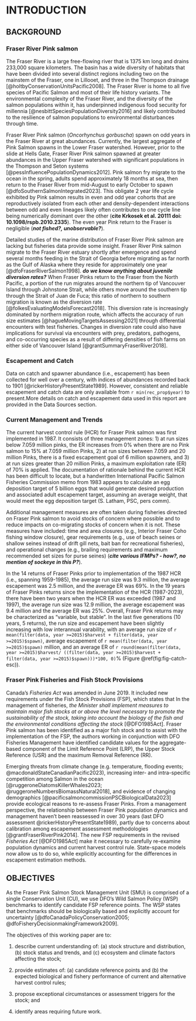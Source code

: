 # INTRODUCTION 

## BACKGROUND  

### Fraser River Pink salmon  

The Fraser River is a large free-flowing river that is 1375 km long and drains 233,000 square kilometers. 
The basin has a wide diversity of habitats that have been divided into several distinct regions including two on the mainstem of the Fraser, one in Lillooet, and three in the Thompson drainage [@holtbyConservationUnitsPacific2008]. 
The Fraser River is home to all five species of Pacific Salmon and most of their life history variants. The environmental complexity of the Fraser River, and the diversity of the salmon populations within it, has underpinned indigenous food security for millennia [@nesbittSpeciesPopulationDiversity2016] and likely contributed to the resilience of salmon populations to environmental disturbances through time. 


Fraser River Pink salmon (*Oncorhynchus gorbuscha*) spawn on odd years in the Fraser River at great abundances. 
Currently, the largest aggregate of Pink Salmon spawns in the Lower Fraser watershed.
However, prior to the slide at Hells Gate, Fraser River Pink salmon spawned at greater abundances in the Upper Fraser watershed with significant populations in the Thompson and Seton systems [@pessInfluencePopulationDynamics2012]. 
Pink salmon fry migrate to the ocean in the spring, adults spend approximately 18 months at sea, then return to the Fraser River from mid-August to early October to spawn [@dfoSouthernSalmonIntegrated2023]. 
This obligate 2 year life cycle exhibited by Pink salmon results in even and odd year cohorts that are reproductively isolated from each other and density-dependent interactions between odd and even lineages likely often contributes to one cycle line being numerically dominant over the other (**cite Krkosek et al. 20111 doi: 10.1098/rspb.2010.2335**). The even year Pink return to the Fraser is negligible (***not fished?, unobservable?***).    


Detailed studies of the marine distribution of Fraser River Pink salmon are lacking but fisheries data provide some insight. 
Fraser River Pink salmon migrate to the Fraser River estuary shortly after emergence and spend several months feeding in the Strait of Georgia before migrating as far north as the Gulf of Alaska where they reside for approximately one year [@dfoFraserRiverSalmon1998]. 
***do we know anything about juvenile diversion rates?***
When Fraser Pinks return to the Fraser from the North Pacific, a portion of the run migrates around the northern tip of Vancouver Island through Johnstone Strait, while others move around the southern tip through the Strait of Juan de Fuca; this ratio of northern to southern migration is known as the diversion rate [@folkesEvaluatingModelsForecast2018]. 
This diversion rate is increasingly dominated by northern migration route, which affects the accuracy of run size estimates [@hagueMovingTargetsAssessing2021] through differential encounters with test fisheries. 
Changes in diversion rate could also have implications for survival via encounters with prey, predators, pathogens, and co-occurring species as a result of differing densities of fish farms on either side of Vancouver Island [@grantSummaryFraserRiver2018]. 


### Escapement and Catch  

Data on catch and spawner abundance (i.e., escapement) has been collected for well over a century, with indices of abundances recorded back to 1901 [@rickerHistoryPresentState1989]. However, consistent and reliable escapement and catch data are only available from `r min(rec_prop$year)` to present.More details on catch and escapement data used in this report are provided in the Data Sources section.  

### Current Management and Trends  

The current harvest control rule (HCR) for Fraser Pink salmon was first implemented in 1987. 
It consists of three management zones: 1) at run sizes below 7.059 million pinks, the ER increases from 0% when there are no Pink salmon to 15% at 7.059 million Pinks, 2) at run sizes between 7.059 and 20 million Pinks, there is a fixed escapement goal of 6 million spawners, and 3) at run sizes greater than 20 million Pinks, a maximum exploitation rate (ER) of 70% is applied. 
The documentation of rationale behind the current HCR has been difficult to locate, but a handwritten International Pacific Salmon Fisheries Commission memo from 1983 appears to calculate an egg deposition target of 5 billion eggs that would generate desired production and associated adult escapement target, assuming an average weight, that would meet the egg deposition target (S. Latham, PSC, pers comm).  

Additional management measures are often taken during fisheries directed on Fraser Pink salmon to avoid stocks of concern where possible and to reduce impacts on co-migrating stocks of concern when it is not.
These measures have included: time and area closures (e.g., Interior Fraser Coho fishing window closure), gear requirements (e.g., use of beach seines or shallow seines instead of drift gill nets, bait ban for recreational fisheries), and operational changes (e.g., brailing requirements and maximum recommended set sizes for purse seines) (***cite various IFMPs? - how?, no mention of sockeye in this P?***). 

In the 14 returns of Fraser Pinks prior to implementation of the 1987 HCR (i.e., spanning 1959-1985), the average run size was 9.3 million, the average escapement was 2.5 million, and the average ER was 69%. 
In the 19 years of Fraser Pinks returns since the implementation of the HCR (1987-2023), there have been two years when the HCR ER was exceeded (1987 and 1997), the average run size was 12.9 million, the average escapement was 9.4 million and the average ER was 25%. 
Overall, Fraser Pink returns may be characterized as “variable, but stable”. 
In the last five generations (10 years, 5 returns), the run size and escapement have been slightly increasing with low interannual varability, with an average run size of `r mean(filter(data, year >=2015)$harvest + filter(data, year >=2015)$spawn)`, average escapement of `r mean(filter(data, year >=2015)$spawn)` million, and an average ER of `r round(mean(filter(data, year >=2015)$harvest/ ((filter(data, year >=2015)$harvest + filter(data, year >=2015)$spawn)))*100, 0)`% (Figure \@ref(fig:fig-catch-esc)).  

### Fraser Pink Fisheries and Fish Stock Provisions  

Canada’s *Fisheries Act* was amended in June 2019. 
It included new requirements under the  Fish Stock Provisions (FSP), which states that In the management of fisheries, *the Minister shall implement measures to maintain major fish stocks at or above the level necessary to promote the sustainability of the stock, taking into account the biology of the fish and the environmental conditions affecting the stock* [@DFO1985Act]. 
Fraser Pink salmon has been identified as a major fish stock and to assist with the implementation of the FSP, the authors working in conjunction with DFO Fisheries Management have identified candidate values for the aggregate-based component of the Limit Reference Point (LRP), the Upper Stock Reference (USR) and the maximum Removal Reference (RR). 

Emerging threats from climate change (e.g. temperature, flooding events; @macdonaldStateCanadianPacific2023), increasing inter- and intra-specific competition among Salmon in the ocean [@ruggeroneDiatomsKillerWhales2023; @ruggeroneNumbersBiomassNatural2018], and evidence of changing demographics [@pacificsalmoncommissionPSCBiologicalData2023] provide ecological reasons to re-assess Fraser Pinks. 
From a management perspective, the relationship between Fraser Pink population dynamics and management haven't been reassessed  in over 30 years (last DFO assessment @rickerHistoryPresentState1989), partly due to concerns about calibration among escapement assessment methodologies [@grantFraserRiverPink2014]. 
The new FSP requirements in the revised *Fisheries Act* [@DFO1985Act] make it necessary to carefully re-examine population dynamics and current harvest control rule. 
State-space models now allow us to do so, while explicitly accounting for the differences in escapement estimation methods.  


## OBJECTIVES  

As the Fraser Pink Salmon Stock Management Unit (SMU) is comprised of a single Conservation Unit (CU), we use DFO’s Wild Salmon Policy (WSP) benchmarks to identify candidate FSP reference points. 
The WSP states that benchmarks should be biologically based and explicitly account for uncertainty [@dfoCanadaPolicyConservation2005; @dfoFisheryDecisionmakingFramework2009]. 

The objectives of this working paper are to:  

1. describe current understanding of: (a) stock structure and distribution, (b) stock status and trends, and (c) ecosystem and climate factors affecting the stock;   

2. provide estimates of: (a) candidate reference points and (b) the expected biological and fishery performance of current and alternative harvest control rules;   

3. propose exceptional circumstances or assessment triggers for the stock; and   

4. identify areas requiring future work.   
